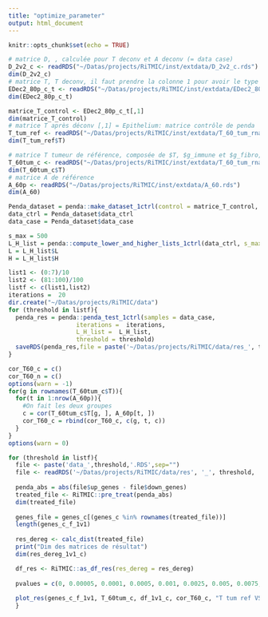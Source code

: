 ```yaml
---
title: "optimize_parameter"
output: html_document
---
```


```r
knitr::opts_chunk$set(echo = TRUE)
```

```r
# matrice D, , calculée pour T deconv et A deconv (= data case)
D_2v2_c <- readRDS("~/Datas/projects/RiTMIC/inst/extdata/D_2v2_c.rds")
dim(D_2v2_c)
# matrice T, T deconv, il faut prendre la colonne 1 pour avoir le type épi qui sert de data ctrl Penda
EDec2_80p_c_t <- readRDS("~/Datas/projects/RiTMIC/inst/extdata/EDec2_80p_c_t.rds")
dim(EDec2_80p_c_t)

matrice_T_control <- EDec2_80p_c_t[,1]
dim(matrice_T_control)
# matrice T après déconv [,1] = Epithelium: matrice contrôle de penda
T_tum_ref <- readRDS("~/Datas/projects/RiTMIC/inst/extdata/T_60_tum_rna_c_t.rds")
dim(T_tum_ref$T)

# matrice T tumeur de référence, composée de $T, $g_immune et $g_fibro, sert pour la vignette analyse_deconv
T_60tum_c <- readRDS("~/Datas/projects/RiTMIC/inst/extdata/T_60_tum_rna_c_t.rds")
dim(T_60tum_c$T)
# matrice A de référence 
A_60p <- readRDS("~/Datas/projects/RiTMIC/inst/extdata/A_60.rds")
dim(A_60)

```

```r
Penda_dataset = penda::make_dataset_1ctrl(control = matrice_T_control, data_case = D_2v2_c)
data_ctrl = Penda_dataset$data_ctrl
data_case = Penda_dataset$data_case

s_max = 500
L_H_list = penda::compute_lower_and_higher_lists_1ctrl(data_ctrl, s_max = s_max)
L = L_H_list$L
H = L_H_list$H

list1 <- (0:7)/10
list2 <- (81:100)/100
listf <- c(list1,list2)
iterations =  20
dir.create("~/Datas/projects/RiTMIC/data")
for (threshold in listf){
  penda_res = penda::penda_test_1ctrl(samples = data_case, 
                   iterations =  iterations, 
                   L_H_list =  L_H_list, 
                   threshold = threshold)
  saveRDS(penda_res,file = paste('~/Datas/projects/RiTMIC/data/res_', threshold, '.RDS',sep=""))
}

```

```r
cor_T60_c = c() 
cor_T60_n = c()
options(warn = -1)
for(g in rownames(T_60tum_c$T)){
  for(t in 1:nrow(A_60p)){
    #On fait les deux groupes
    c = cor(T_60tum_c$T[g, ], A_60p[t, ])
    cor_T60_c = rbind(cor_T60_c, c(g, t, c))
  }
}
options(warn = 0)

for (threshold in listf){
  file <- paste('data_',threshold,'.RDS',sep="")
  file <- readRDS('~/Datas/projects/RiTMIC/data/res', '_', threshold, '.RDS',sep="")
  
  penda_abs = abs(file$up_genes - file$down_genes)
  treated_file <- RiTMIC::pre_treat(penda_abs)
  dim(treated_file)
    
  genes_file = genes_c[(genes_c %in% rownames(treated_file))]
  length(genes_c_f_1v1)
  
  res_dereg <- calc_dist(treated_file)
  print("Dim des matrices de résultat")
  dim(res_dereg_1v1_c)

  df_res <- RiTMIC::as_df_res(res_dereg = res_dereg)
  
  pvalues = c(0, 0.00005, 0.0001, 0.0005, 0.001, 0.0025, 0.005, 0.0075, 0.01, 0.02, 0.03, 0.04, 0.05, 0.1, 0.15, 0.2, 0.25,  0.3, 0.35, 0.4, 0.45, 0.5, 0.55, 0.6, 0.65, 0.7, 0.75, 0.8, 0.85, 0.9, 0.95, 1)
  
  plot_res(genes_c_f_1v1, T_60tum_c, df_1v1_c, cor_T60_c, "T tum ref VS T epi ref c" )
  }
```

